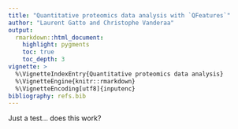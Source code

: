 ```yaml
---
title: "Quantitative proteomics data analysis with `QFeatures`"
author: "Laurent Gatto and Christophe Vanderaa"
output:
  rmarkdown::html_document:
    highlight: pygments
    toc: true
    toc_depth: 3
vignette: >
  %\VignetteIndexEntry{Quantitative proteomics data analysis}
  %\VignetteEngine{knitr::rmarkdown}
  %\VignetteEncoding[utf8]{inputenc}
bibliography: refs.bib
---
```


Just a test... does this work?
